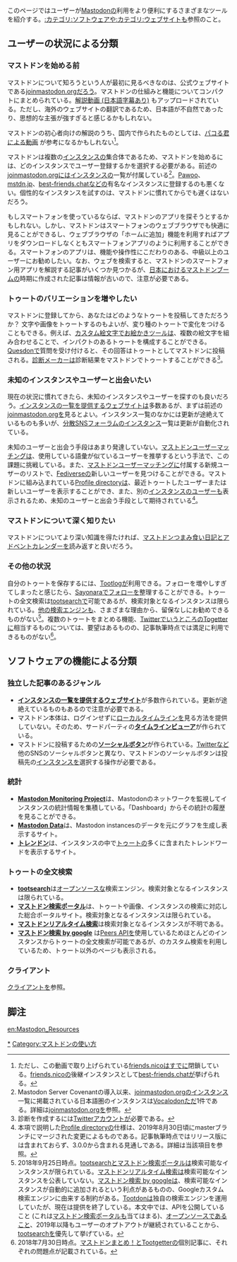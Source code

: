 {{出典の明記|date=2018年6月}}
このページではユーザーが[[Mastodon]]の利用をより便利にするさまざまなツールを紹介する。[[:カテゴリ:ソフトウェア]]や[[:カテゴリ:ウェブサイト]]も参照のこと。

==ユーザーの状況による分類==

===マストドンを始める前===
マストドンについて知ろうという人が最初に見るべきなのは、公式ウェブサイトである[[joinmastodon.org]]だろう。マストドンの仕組みと機能についてコンパクトにまとめられている。[https://www.youtube.com/watch?v=IPSbNdBmWKE 解説動画 (日本語字幕あり)] もアップロードされている。ただし、海外のウェブサイトの翻訳であるため、日本語が不自然であったり、思想的な主張が強すぎると感じるかもしれない。

マストドンの初心者向けの解説のうち、国内で作られたものとしては、[http://www.nicovideo.jp/watch/sm32474021 パコる君による動画] が参考になるかもしれない<ref>ただし、この動画で取り上げられている[[friends.nico]]はすでに閉鎖している。[[friends.nico]]の後継インスタンスとして[[best-friends.chat]]が挙げられる。</ref>。

マストドンは複数の[[インスタンス]]の集合体であるため、マストドンを始めるには、どのインスタンスでユーザー登録するかを選択する必要がある。前述の[[joinmastodon.org]]にはインスタンスの一覧が付属している<ref>Mastodon Server Covenantの導入以来、[[joinmastodon.org]]のインスタンス一覧に掲載されている日本語圏のインスタンスは[[Vocalodon]]ただ1件である。詳細は[[joinmastodon.org]]を参照。</ref>。[[Pawoo]]、[[mstdn.jp]]、[[best-friends.chat]]などの有名なインスタンスに登録するのも悪くない。個性的なインスタンスを試すのは、マストドンに慣れてからでも遅くはないだろう。

もしスマートフォンを使っているならば、マストドンのアプリを探そうとするかもしれない。しかし、マストドンはスマートフォンのウェブブラウザでも快適に見ることができるし、ウェブブラウザの「ホームに追加」機能を利用すればアプリをダウンロードしなくともスマートフォンアプリのように利用することができる。スマートフォンのアプリは、機能や操作性にこだわりのある、中級以上のユーザーにお勧めしたい。なお、ウェブを検索すると、マストドンのスマートフォン用アプリを解説する記事がいくつか見つかるが、[[日本におけるマストドンブーム]]の時期に作成された記事は情報が古いので、注意が必要である。

===トゥートのバリエーションを増やしたい===
マストドンに登録してから、あなたはどのようなトゥートを投稿してきただろうか？ 文字や画像をトゥートするのもよいが、変り種のトゥートで変化をつけることもできる。例えば、[[カスタム絵文字でお絵かきツール]]は、複数の絵文字を組み合わせることで、インパクトのあるトゥートを構成することができる。[[Quesdon]]で質問を受け付けると、その回答はトゥートとしてマストドンに投稿される。[[診断メーカー]]は診断結果をマストドンでトゥートすることができる<ref>診断を作成するには[[Twitter]]アカウントが必要である。</ref>。

===未知のインスタンスやユーザーと出会いたい===
現在の状況に慣れてきたら、未知のインスタンスやユーザーを探すのも良いだろう。[[インスタンスの一覧を提供するウェブサイト]]は多数あるが、まずは前述の[[joinmastodon.org]]を見るとよい。インスタンス一覧のなかには更新が途絶えているものも多いが、[[分散SNSフォーラム]]のインスタンス一覧は更新が自動化されている。

未知のユーザーと出会う手段はあまり発達していない。[[マストドンユーザーマッチング]]は、使用している語彙が似ているユーザーを推挙するという手法で、この課題に挑戦している。また、[[マストドンユーザーマッチング]]に付属する新規ユーザーのリストで、[[Fediverse]]の新しいユーザーを見つけることができる。マストドンに組み込まれている[[Profile directory]]は、最近トゥートしたユーザーまたは新しいユーザーを表示することができ、また、別の[[インスタンス]]のユーザーも表示されるため、未知のユーザーと出会う手段として期待されている<ref>本項で説明した[[Profile directory]]の仕様は、2019年8月30日頃にmasterブランチにマージされた変更によるものである。記事執筆時点ではリリース版には含まれておらず、3.0.0から含まれる見通しである。詳細は当該項目を参照。</ref>。

===マストドンについて深く知りたい===
マストドンについてより深い知識を得たければ、[[マストドンつまみ食い日記]]と[[アドベントカレンダー]]を読み返すと良いだろう。

===その他の状況===
自分のトゥートを保存するには、[[Tootlog]]が利用できる。フォローを増やしすぎてしまったと感じたら、[[Sayonara]]でフォローを整理することができる。トゥートの全文検索は[[tootsearch]]で可能であるが、検索対象となるインスタンスは限られている。[[:カテゴリ:検索エンジン|他の検索エンジン]]も、さまざまな理由から、留保なしにお勧めできるものがない<ref>2018年9月25日時点。[[tootsearch]]と[[マストドン検索ポータル]]は検索可能なインスタンスが限られている。[[マストドンリアルタイム検索]]は検索可能なインスタンスを公表していない。[[マストドン検索 by google]]は、検索可能なインスタンスが自動的に追加されるという利点があるものの、Googleカスタム検索エンジンに由来する制約がある。[[Tootdon]]は独自の検索エンジンを運用していたが、現在は提供を終了している。本文中では、APIを公開していること (これは[[マストドン検索ポータル]]も当てはまる)、[[オープンソース]]であること、2019年以降もユーザーのオプトアウトが継続されていることから、[[tootsearch]]を優先して挙げている。</ref>。複数のトゥートをまとめる機能、[[Twitter]]でいうところのTogetterに相当するものについては、要望はあるものの、記事執筆時点では満足に利用できるものがない<ref>2018年7月30日時点。[[マストドンまとめ！]]と[[Tootgetter]]の個別記事に、それぞれの問題点が記載されている。</ref>。

==ソフトウェアの機能による分類==

===独立した記事のあるジャンル===
* '''[[インスタンスの一覧を提供するウェブサイト]]'''が多数作られている。更新が途絶えているものもあるので注意が必要である。
* マストドン本体は、ログインせずに[[ローカルタイムライン]]を見る方法を提供していない。そのため、サードパーティの'''[[タイムラインビューア]]'''が作られている。
* マストドンに投稿するための'''[[ソーシャルボタン]]'''が作られている。[[Twitter]]など他のSNSのソーシャルボタンと異なり、マストドンのソーシャルボタンは投稿先の[[インスタンス]]を選択する操作が必要である。

===統計===
* '''[https://mnm.social/ Mastodon Monitoring Project]'''は、Mastodonのネットワークを監視してインスタンスの統計情報を集積している。「Dashboard」からその統計の履歴を見ることができる。
* '''[https://metadon.jemu.name/ Mastodon Data]'''は、Mastodon instancesのデータを元にグラフを生成し表示するサイト。
* '''[[トレンドン]]'''は、インスタンスの中で[[トゥート]]の多くに含まれたトレンドワードを表示するサイト。

===トゥートの全文検索===
* '''[[tootsearch]]'''は[[オープンソース]]な検索エンジン。検索対象となるインスタンスは限られている。
* '''[[マストドン検索ポータル]]'''は、トゥートや画像、インスタンスの検索に対応した総合ポータルサイト。検索対象となるインスタンスは限られている。
* '''[[マストドンリアルタイム検索]]'''は検索対象となるインスタンスが不明である。
* '''[[マストドン検索 by google]]''' は[[Peers API]]を使用しているためほとんどのインスタンスからトゥートの全文検索が可能であるが、{{Jawp|Google}}のカスタム検索を利用しているため、トゥート以外のページも表示される。

===クライアント===
[[クライアント]]を参照。

==脚注==
<references />

{{DEFAULTSORT:つうる}}
[[Category:ソフトウェア|*]]
[[Category:マストドンの使い方]]
[[en:Mastodon_Resources]]